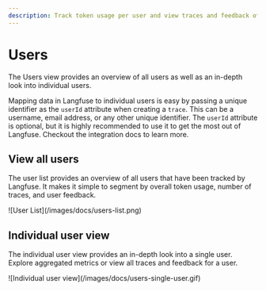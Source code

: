 ```yaml
---
description: Track token usage per user and view traces and feedback of individual users.
---
```


# Users

The Users view provides an overview of all users as well as an in-depth look into individual users.

Mapping data in Langfuse to individual users is easy by passing a unique identifier as the `userId` attribute when creating a `trace`. This can be a username, email address, or any other unique identifier. The `userId` attribute is optional, but it is highly recommended to use it to get the most out of Langfuse. Checkout the integration docs to learn more.

## View all users

The user list provides an overview of all users that have been tracked by Langfuse. It makes it simple to segment by overall token usage, number of traces, and user feedback.

<Frame>![User List](/images/docs/users-list.png)</Frame>

## Individual user view

The individual user view provides an in-depth look into a single user. Explore aggregated metrics or view all traces and feedback for a user.

<Frame>![Individual user view](/images/docs/users-single-user.gif)</Frame>
